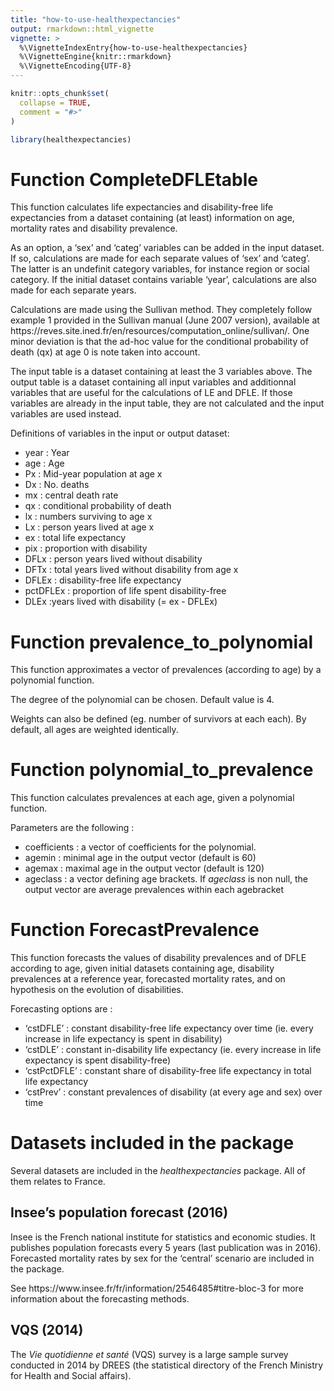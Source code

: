 ```yaml
---
title: "how-to-use-healthexpectancies"
output: rmarkdown::html_vignette
vignette: >
  %\VignetteIndexEntry{how-to-use-healthexpectancies}
  %\VignetteEngine{knitr::rmarkdown}
  %\VignetteEncoding{UTF-8}
---
```


```r
knitr::opts_chunk$set(
  collapse = TRUE,
  comment = "#>"
)
```

```r
library(healthexpectancies)
```

# Function CompleteDFLEtable

This function calculates life expectancies and disability-free life expectancies from a dataset containing (at least) information on age, mortality rates and disability prevalence.

As an option, a 'sex' and 'categ' variables can be added in the input dataset. If so, calculations are made for each separate values of 'sex' and 'categ'. The latter is an undefinit category variables, for instance region or social category. If the initial dataset contains variable 'year', calculations are also made for each separate years. 

Calculations are made using the Sullivan method. They completely follow example 1 provided in the Sullivan manual (June 2007 version), available at https://reves.site.ined.fr/en/resources/computation_online/sullivan/. One minor deviation is that the ad-hoc value for the conditional probability of death (qx) at age 0 is note taken into account.

The input table is a dataset containing at least the 3 variables above. The output table is a dataset containing all input variables and additionnal variables that are useful for the calculations of LE and DFLE. If those variables are already in the input table, they are not calculated and the input variables are used instead.

Definitions of variables in the input or output dataset:

* year : Year
* age : Age
* Px : Mid-year population at age x
* Dx : No. deaths
* mx : central death rate
* qx : conditional probability of death
* lx : numbers surviving to age x
* Lx : person years lived at age x
* ex : total life expectancy
* pix : proportion with disability
* DFLx : person years lived without disability
* DFTx : total years lived without disability from age x
* DFLEx : disability-free life expectancy
* pctDFLEx : proportion of life spent disability-free
* DLEx :years lived with disability (= ex - DFLEx)

# Function prevalence_to_polynomial

This function approximates a vector of prevalences (according to age) by a polynomial function.

The degree of the polynomial can be chosen. Default value is 4.

Weights can also be defined (eg. number of survivors at each each). By default, all ages are weighted identically.

# Function polynomial_to_prevalence

This function calculates prevalences at each age, given a polynomial function.

Parameters are the following :

* coefficients : a vector of coefficients for the polynomial.
* agemin : minimal age in the output vector (default is 60)
* agemax : maximal age in the output vector (default is 120)
* ageclass : a vector defining age brackets. If *ageclass* is non null, the output vector are average prevalences within each agebracket

# Function ForecastPrevalence

This function forecasts the values of disability prevalences and of DFLE according to age, given initial datasets containing age, disability prevalences at a reference year, forecasted mortality rates, and on hypothesis on the evolution of disabilities.

Forecasting options are :

* 'cstDFLE' : constant disability-free life expectancy over time (ie. every increase in life expectancy is spent in disability)
* 'cstDLE' : constant in-disability life expectancy (ie. every increase in life expectancy is spent disability-free)
* 'cstPctDFLE' : constant share of disability-free life expectancy in total life expectancy
* 'cstPrev' : constant prevalences of disability (at every age and sex) over time

# Datasets included in the package

Several datasets are included in the *healthexpectancies* package. All of them relates to France.

## Insee's population forecast (2016)

Insee is the French national institute for statistics and economic studies. It publishes population forecasts every 5 years (last publication was in 2016). Forecasted mortality rates by sex for the 'central' scenario are included in the package.

See https://www.insee.fr/fr/information/2546485#titre-bloc-3 for more information about the forecasting methods.

## VQS (2014)

The *Vie quotidienne et santé* (VQS) survey is a large sample survey conducted in 2014 by DREES (the statistical directory of the French Ministry for Health and Social affairs).









